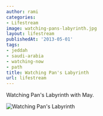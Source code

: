 ```yaml
---
author: rami
categories:
- Lifestream
image: watching-pans-labyrinth.jpg
layout: lifestream
publishedAt: '2013-05-01'
tags:
- jeddah
- saudi-arabia
- watching-now
- path
title: Watching Pan's Labyrinth
url: lifestream
---
```


Watching Pan's Labyrinth with May.

![Watching Pan's Labyrinth](/assets/images/content/lifestream/watching-pans-labyrinth.jpg)